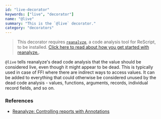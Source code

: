 ```yaml
---
id: "live-decorator"
keywords: ["live", "decorator"]
name: "@live"
summary: "This is the `@live` decorator."
category: "decorators"
---
```


> This decorator requires [`reanalyze`](https://github.com/rescript-lang/reanalyze), a code analysis tool for ReScript, to be installed. [Click here to read about how you get started with reanalyze.](https://github.com/rescript-lang/reanalyze).

`@live` tells reanalyze's dead code analysis that the value should be considered live, even though it might appear to be dead. This is typically used in case of FFI where there are indirect ways to access values.
It can be added to everything that could otherwise be considered unused by the dead code analysis - values, functions, arguments, records, individual record fields, and so on.

### References

- [Reanalyze: Controlling reports with Annotations](https://github.com/rescript-lang/reanalyze#dce-controlling-reports-with-annotations)
